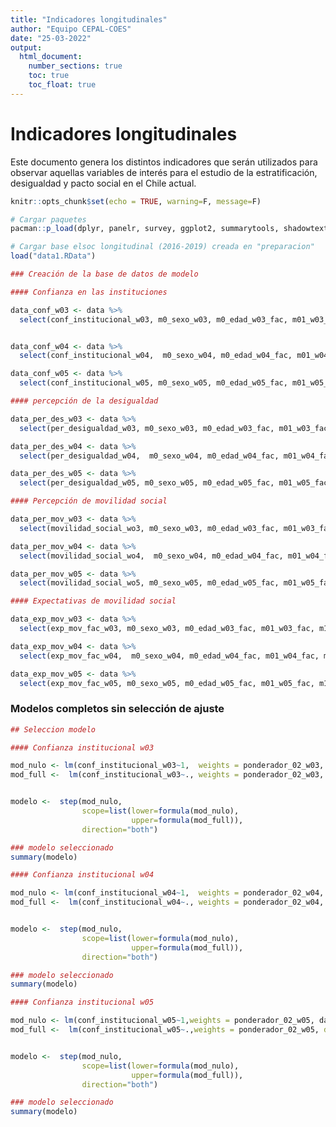 ```yaml
---
title: "Indicadores longitudinales"
author: "Equipo CEPAL-COES"
date: "25-03-2022"
output:
  html_document:
    number_sections: true
    toc: true
    toc_float: true
---
```


# Indicadores longitudinales

Este documento genera los distintos indicadores que serán utilizados para observar aquellas variables de interés para el estudio de la estratificación, desigualdad y pacto social en el Chile actual.

```r
knitr::opts_chunk$set(echo = TRUE, warning=F, message=F)
```

```r
# Cargar paquetes
pacman::p_load(dplyr, panelr, survey, ggplot2, summarytools, shadowtext)
```

```r
# Cargar base elsoc longitudinal (2016-2019) creada en "preparacion"
load("data1.RData")

```

```r
### Creación de la base de datos de modelo 

#### Confianza en las instituciones

data_conf_w03 <- data %>% 
  select(conf_institucional_w03, m0_sexo_w03, m0_edad_w03_fac, m01_w03_fac, m13_w03_fac, m02_w03_fac)


data_conf_w04 <- data %>% 
  select(conf_institucional_w04,  m0_sexo_w04, m0_edad_w04_fac, m01_w04_fac, m13_w04_fac, m02_w04_fac)

data_conf_w05 <- data %>% 
  select(conf_institucional_w05, m0_sexo_w05, m0_edad_w05_fac, m01_w05_fac, m13_w05_fac, m02_w05_fac)

#### percepción de la desigualdad

data_per_des_w03 <- data %>% 
  select(per_desigualdad_w03, m0_sexo_w03, m0_edad_w03_fac, m01_w03_fac, m13_w03_fac, m02_w03_fac)

data_per_des_w04 <- data %>% 
  select(per_desigualdad_w04,  m0_sexo_w04, m0_edad_w04_fac, m01_w04_fac, m13_w04_fac, m02_w04_fac)

data_per_des_w05 <- data %>% 
  select(per_desigualdad_w05, m0_sexo_w05, m0_edad_w05_fac, m01_w05_fac, m13_w05_fac, m02_w05_fac)

#### Percepción de movilidad social

data_per_mov_w03 <- data %>% 
  select(movilidad_social_wo3, m0_sexo_w03, m0_edad_w03_fac, m01_w03_fac, m13_w03_fac, m02_w03_fac)

data_per_mov_w04 <- data %>% 
  select(movilidad_social_wo4,  m0_sexo_w04, m0_edad_w04_fac, m01_w04_fac, m13_w04_fac, m02_w04_fac)

data_per_mov_w05 <- data %>% 
  select(movilidad_social_wo5, m0_sexo_w05, m0_edad_w05_fac, m01_w05_fac, m13_w05_fac, m02_w05_fac)

#### Expectativas de movilidad social

data_exp_mov_w03 <- data %>% 
  select(exp_mov_fac_w03, m0_sexo_w03, m0_edad_w03_fac, m01_w03_fac, m13_w03_fac, m02_w03_fac)

data_exp_mov_w04 <- data %>% 
  select(exp_mov_fac_w04,  m0_sexo_w04, m0_edad_w04_fac, m01_w04_fac, m13_w04_fac, m02_w04_fac)

data_exp_mov_w05 <- data %>% 
  select(exp_mov_fac_w05, m0_sexo_w05, m0_edad_w05_fac, m01_w05_fac, m13_w05_fac, m02_w05_fac)

```

### Modelos completos sin selección de ajuste

```r
## Seleccion modelo

#### Confianza institucional w03

mod_nulo <- lm(conf_institucional_w03~1,  weights = ponderador_02_w03, data_conf_w03)
mod_full <-  lm(conf_institucional_w03~., weights = ponderador_02_w03, data = data_conf_w03)


modelo <-  step(mod_nulo,
                scope=list(lower=formula(mod_nulo),
                           upper=formula(mod_full)),
                direction="both")

### modelo seleccionado
summary(modelo)

#### Confianza institucional w04

mod_nulo <- lm(conf_institucional_w04~1,  weights = ponderador_02_w04, data_conf_w03)
mod_full <-  lm(conf_institucional_w04~., weights = ponderador_02_w04, data = data_conf_w03)


modelo <-  step(mod_nulo,
                scope=list(lower=formula(mod_nulo),
                           upper=formula(mod_full)),
                direction="both")

### modelo seleccionado
summary(modelo)

#### Confianza institucional w05

mod_nulo <- lm(conf_institucional_w05~1,weights = ponderador_02_w05, data_conf_w05)
mod_full <-  lm(conf_institucional_w05~.,weights = ponderador_02_w05, data = data_conf_w05)


modelo <-  step(mod_nulo,
                scope=list(lower=formula(mod_nulo),
                           upper=formula(mod_full)),
                direction="both")

### modelo seleccionado
summary(modelo)

```





